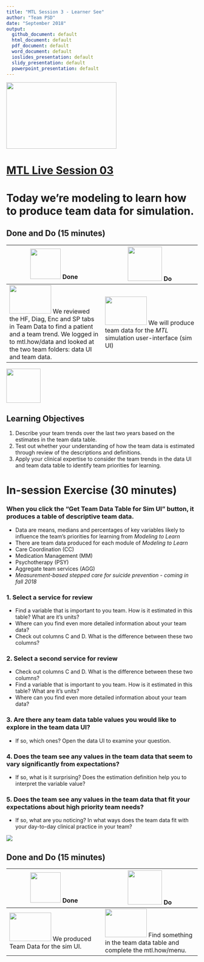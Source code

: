 ```yaml
---
title: "MTL Session 3 - Learner See"
author: "Team PSD"
date: "September 2018"
output: 
  github_document: default
  html_document: default
  pdf_document: default
  word_document: default
  ioslides_presentation: default
  slidy_presentation: default
  powerpoint_presentation: default
---
```


<img src = "https://github.com/lzim/teampsd/blob/master/resources/logos/mtl_live_sq_sm.png"
     height = "175" width = "290">  

# [MTL Live Session 03](https://github.com/lzim/teampsd/blob/master/mtl_facilitate_workgroup/mtl_live_guide/mtl_live_session03_see.Rmd "MTL Live Session 03")

# Today we're modeling to learn how to produce team data for simulation.

## Done and Do (15 minutes)
<!-- Do/Done Tables -->
| <img src = "https://raw.githubusercontent.com/lzim/teampsd/hexagon_icons/np_hexagon-check-mark_309690_003F72.png" height = "80" width = "80"> **Done** | <img src = "https://raw.githubusercontent.com/lzim/teampsd/hexagon_icons/np_synchronize_778914_003F72.png" height = "90" width = "90"> **Do** |
| --- | --- | 
| [<img src = "https://raw.githubusercontent.com/lzim/teampsd/master/resources/logos/mtl_how_data_sm.png" height = "75" width = "110">](http://mtl.how/data) We reviewed the HF, Diag, Enc and SP tabs in Team Data to find a patient and a team trend. We logged in to mtl.how/data and looked at the two team folders: data UI and team data. | [<img src = "https://raw.githubusercontent.com/lzim/teampsd/master/resources/logos/mtl_how_sim.png" height = "75" width = "110">](http://mtl.how/sim) We will produce team data for the _MTL_ simulation user-interface (sim UI)| 

<!-- Learning Objectives Icon --> 
<img src = "https://github.com/lzim/teampsd/blob/master/resources/icons/we_decided_learning_objectives.png" height = "90" width = "90" style ="display: inline-block"/> 

## Learning Objectives

1. Describe your team trends over the last two years based on the estimates in the team data table.
2. Test out whether your understanding of how the team data is estimated through review of the descriptions and definitions.
3. Apply your clinical expertise to consider the team trends in the data UI and team data table to identify team priorities for learning.

# In-session Exercise (30 minutes)

### When you click the "Get Team Data Table for Sim UI" button, it produces a table of descriptive team data.
- Data are means, medians and percentages of key variables likely to influence the team's priorities for learning from *Modeling to Learn*
- There are team data produced for each module of *Modeling to Learn*
- Care Coordination (CC)
- Medication Management (MM)
- Psychotherapy (PSY)
- Aggregate team services (AGG)
- *Measurement-based stepped care for suicide prevention - coming in fall 2018*

### 1. Select a service for review
- Find a variable that is important to you team. How is it estimated in this table? What are it's units?
- Where can you find even more detailed information about your team data?
- Check out columns C and D. What is the difference between these two columns?

### 2. Select a second service for review
- Check out columns C and D. What is the difference between these two columns?
- Find a variable that is important to you team. How is it estimated in this table? What are it's units?
- Where can you find even more detailed information about your team data?

### 3. Are there any team data table values you would like to explore in the team data UI?
- If so, which ones? Open the data UI to examine your question.

### 4. Does the team see any values in the team data that seem to vary significantly from expectations?
- If so, what is it surprising? Does the estimation definition help you to interpret the variable value?

### 5. Does the team see any values in the team data that fit your expectations about high priority team needs?
- If so, what are you noticing? In what ways does the team data fit with your day-to-day clinical practice in your team?

![](https://github.com/lzim/teampsd/blob/master/resources/gifs/session3_data_ui_params.gif)

## Done and Do (15 minutes)
<!-- Do/Done Tables -->
| <img src = "https://raw.githubusercontent.com/lzim/teampsd/hexagon_icons/np_hexagon-check-mark_309690_003F72.png" height = "80" width = "80"> **Done** | <img src = "https://raw.githubusercontent.com/lzim/teampsd/hexagon_icons/np_synchronize_778914_003F72.png" height = "90" width = "90"> **Do** |
| --- | --- | 
| [<img src = "https://raw.githubusercontent.com/lzim/teampsd/master/resources/logos/mtl_how_sim.png" height = "75" width = "110">](http://mtl.how/sim) We produced Team Data for the sim UI. |  [<img src = "https://raw.githubusercontent.com/lzim/teampsd/master/resources/logos/mtl_how_menu.png" height = "75" width = "110">](http://mtl.how/menu) Find something in the team data table and complete the mtl.how/menu. | 


